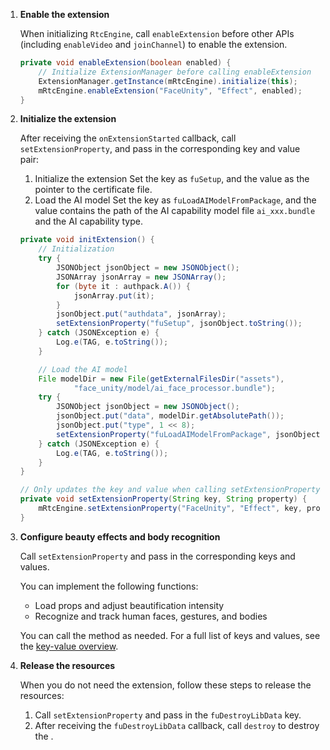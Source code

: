 <PlatformWrapper platform="android">

1. **Enable the extension**

    When initializing `RtcEngine`, call `enableExtension` before other APIs (including `enableVideo` and `joinChannel`) to enable the extension.

    ```java
    private void enableExtension(boolean enabled) {
        // Initialize ExtensionManager before calling enableExtension
        ExtensionManager.getInstance(mRtcEngine).initialize(this);
        mRtcEngine.enableExtension("FaceUnity", "Effect", enabled);
    }
    ```

1. **Initialize the extension**

    After receiving the `onExtensionStarted` callback, call `setExtensionProperty`, and pass in the corresponding key and value pair:

    1. Initialize the extension
    Set the key as `fuSetup`, and the value as the pointer to the certificate file.
    2. Load the AI model
    Set the key as `fuLoadAIModelFromPackage`, and the value contains the path of the AI capability model file `ai_xxx.bundle` and the AI capability type.

    ```java
    private void initExtension() {
        // Initialization
        try {
            JSONObject jsonObject = new JSONObject();
            JSONArray jsonArray = new JSONArray();
            for (byte it : authpack.A()) {
                jsonArray.put(it);
            }
            jsonObject.put("authdata", jsonArray);
            setExtensionProperty("fuSetup", jsonObject.toString());
        } catch (JSONException e) {
            Log.e(TAG, e.toString());
        }

        // Load the AI model
        File modelDir = new File(getExternalFilesDir("assets"),
                "face_unity/model/ai_face_processor.bundle");
        try {
            JSONObject jsonObject = new JSONObject();
            jsonObject.put("data", modelDir.getAbsolutePath());
            jsonObject.put("type", 1 << 8);
            setExtensionProperty("fuLoadAIModelFromPackage", jsonObject.toString());
        } catch (JSONException e) {
            Log.e(TAG, e.toString());
        }
    }

    // Only updates the key and value when calling setExtensionProperty
    private void setExtensionProperty(String key, String property) {
        mRtcEngine.setExtensionProperty("FaceUnity", "Effect", key, property);
    }
    ```

1. **Configure beauty effects and body recognition**

    Call `setExtensionProperty` and pass in the corresponding keys and values.

    You can implement the following functions:
    - Load props and adjust beautification intensity
    - Recognize and track human faces, gestures, and bodies

    You can call the method as needed. For a full list of keys and values, see the [<Vg k="RTEE_FU"/> key-value overview](#faceunity-key-value-overview).

1. **Release the resources**

    When you do not need the extension, follow these steps to release the resources:

    1. Call `setExtensionProperty` and pass in the `fuDestroyLibData` key.
    2. After receiving the `fuDestroyLibData` callback, call `destroy` to destroy the <Vg k="ENGINE"/>.

</PlatformWrapper>